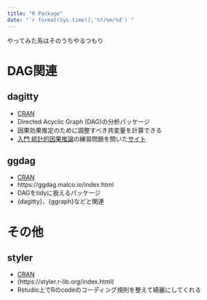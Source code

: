 ```yaml
---
title: "R Package"
date: "`r format(Sys.time(),'%Y/%m/%d')`"
---
```


やってみた系はそのうちやるつもり

# DAG関連

## dagitty
* [CRAN](https://cran.r-project.org/web/packages/dagitty/index.html)
* Directed Acyclic Graph (DAG)の分析パッケージ
* 因果効果推定のために調整すべき共変量を計算できる
* [入門 統計的因果推論](https://www.amazon.co.jp/dp/4254122411/)の練習問題を問いた[サイト](http://dagitty.net/primer/)

## ggdag
* [CRAN](https://cran.r-project.org/web/packages/ggdag/index.html)
* https://ggdag.malco.io/index.html
* DAGをtidyに扱えるパッケージ
* {dagitty}、{ggraph}などと関連

# その他

## styler
* [CRAN](https://cran.r-project.org/web/packages/styler/index.html)
* (https://styler.r-lib.org/index.html)
* Rstudio上でRのcodeのコーディング規則を整えて綺麗にしてくれる
